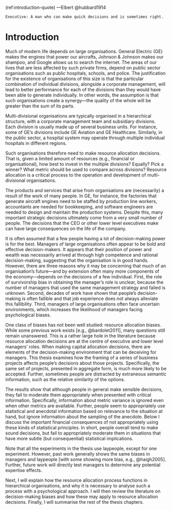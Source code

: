 (ref:introduction-quote) ---Elbert @hubbard1914

```block
Executive: A man who can make quick decisions and is sometimes right.
```

# Introduction {#introduction}

\minitoc

<!-- Organisations have a big impact on the world -->

Much of modern life depends on large organisations. General Electric (GE) makes
the engines that power our aircrafts, Johnson & Johnson makes our shampoo, and
Google allows us to search the internet. The areas of our lives that are less
affected by such private firms, depend on public sector organisations such as
public hospitals, schools, and police. The justification for the existence of
organisations of this size is that the particular combination of individual
divisions, alongside a corporate management, will lead to better performance for
each of the divisions than they would have been able to generate individually.
In other words, the assumption is that such organisations create a synergy---the
quality of the whole will be greater than the sum of its parts.

<!-- They are made up of multiple divisions -->

Multi-divisional organisations are typically organised in a hierarchical
structure, with a corporate management team and subsidiary divisions. Each
division is usually made up of several business units. For instance, some of
GE's divisions include GE Aviation and GE Healthcare. Similarly, in the public
sector, a hospital system may operate through multiple individual hospitals in
different regions.

<!-- This means resource allocation -->

Such organisations therefore need to make resource allocation decisions. That
is, given a limited amount of resources (e.g., financial or organisational), how
best to invest in the multiple divisions? Equally? Pick a winner? What metric
should be used to compare across divisions? Resource allocation is a critical
process to the operation and development of multi-divisional organisations.

<!-- Many decisions come from one or few people -->

The products and services that arise from organisations are (necessarily) a
result of the work of many people. In GE, for instance, the factories that
generate aircraft engines need to be staffed by production line workers,
accountants are needed for bookkeeping, and software engineers are needed to
design and maintain the production systems. Despite this, many important
strategic decisions ultimately come from a very small number of people. The
decisions that the CEO or other lower level executives make can have large
consequences on the life of the company.

<!-- Managers are biased -->

It is often assumed that a few people having a lot of decision-making power is
for the best. Managers of large organisations often appear to be bold and
effective decision-makers. It appears that their position of power and wealth
was necessarily arrived at through high competence and rational decision-making,
suggesting that the organisation is in good hands. However, there are three
reasons why it may be concerning that much of an organisation's future---and by
extension often many more components of the economy---depends on the decisions
of a few individual. First, the role of survivorship bias in obtaining the
manager's role is unclear, because the number of managers that used the same
management strategy and failed is unknown. Second, decades of work have shown
that people's decision-making is often fallible and that job experience does not
always alleviate this fallibility. Third, managers of large organisations often
face uncertain environments, which increases the likelihood of managers facing
psychological biases.

<!-- Examples of the consequences of biased manager decision-making? -->

<!-- Not enough work on resource allocation biases -->

One class of biases has not been well studied: resource allocation biases. While
some previous work exists [e.g., @bardolet2011], many questions still remain
unanswered. This is a rather large hole in the literature because resource
allocation decisions are at the centre of executive and lower level managers’
roles. When making capital allocation decisions, there are elements of the
decision-making environment that can be deceiving for managers. This thesis
examines how the framing of a series of business projects affects people's
decisions about those projects. Specifically, the same set of projects,
presented in aggregate form, is much more likely to be accepted. Further,
sometimes people are distracted by extraneous semantic information, such as the
relative similarity of the options.

The results show that although people in general make sensible decisions, they
fail to moderate them appropriately when presented with critical information.
Specifically, information about metric variance is ignored even when other
metrics are available. Further, people seem to appropriately use statistical and
anecdotal information based on relevance to the situation at hand, but ignore
information about the sampling of the anecdote. Below I discuss the important
financial consequences of not appropriately using these kinds of statistical
principles. In short, people overall tend to make sound decisions, but fail to
appropriately moderate them in situations that have more subtle (but
consequential) statistical implications.

Note that all the experiments in the thesis use laypeople, except for one
experiment. However, past work generally shows the same biases in managers and
laypeople [with some showing more bias, e.g., @haigh2005]. Further, future work
will directly test managers to determine any potential expertise effects.

Next, I will explain how the resource allocation process functions in
hierarchical organisations, and why it is necessary to analyse such a process
with a psychological approach. I will then review the literature on
decision-making biases and how these may apply to resource allocation decisions.
Finally, I will summarise the rest of the thesis chapters.
